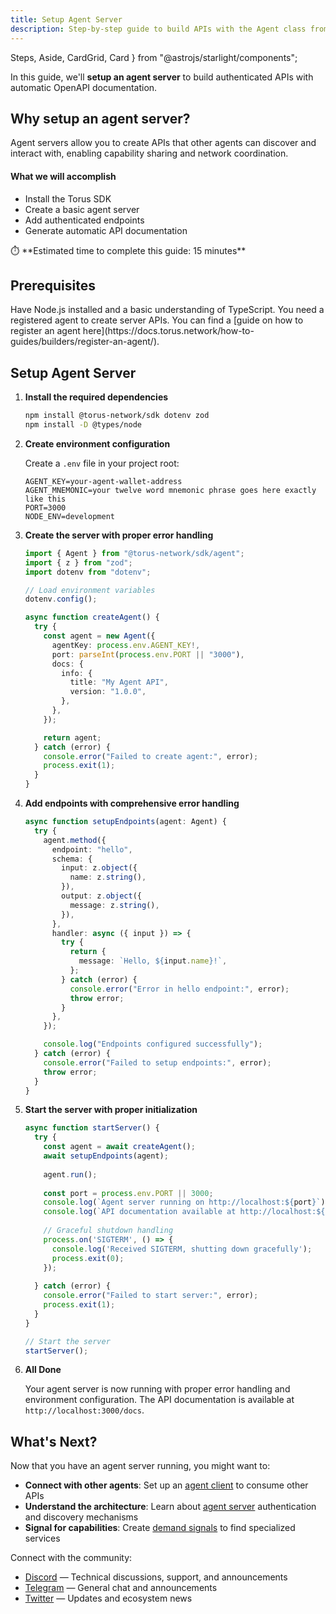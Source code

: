 ```yaml
---
title: Setup Agent Server
description: Step-by-step guide to build APIs with the Agent class from @torus-network/sdk.
---
```


  Steps,
  Aside,
  CardGrid,
  Card
} from "@astrojs/starlight/components";

In this guide, we'll **setup an agent server** to build authenticated APIs with automatic OpenAPI documentation.

## Why setup an agent server?

Agent servers allow you to create APIs that other agents can discover and interact with, enabling capability sharing and network coordination.

#### What we will accomplish

- Install the Torus SDK
- Create a basic agent server
- Add authenticated endpoints
- Generate automatic API documentation

<Aside>
⏱️ **Estimated time to complete this guide: 15 minutes**
</Aside>

## Prerequisites

<CardGrid>
  <Card title="Node.js Environment" icon="seti:config">
    Have Node.js installed and a basic understanding of TypeScript.
  </Card>
  <Card title="Registered Agent" icon="seti:license">
    You need a registered agent to create server APIs.
    You can find a [guide on how to register an agent here](https://docs.torus.network/how-to-guides/builders/register-an-agent/).
  </Card>
</CardGrid>

## Setup Agent Server

<Steps>

1. **Install the required dependencies**

   ```sh
   npm install @torus-network/sdk dotenv zod
   npm install -D @types/node
   ```

2. **Create environment configuration**

   Create a `.env` file in your project root:

   ```env
   AGENT_KEY=your-agent-wallet-address
   AGENT_MNEMONIC=your twelve word mnemonic phrase goes here exactly like this
   PORT=3000
   NODE_ENV=development
   ```

3. **Create the server with proper error handling**

   ```ts
   import { Agent } from "@torus-network/sdk/agent";
   import { z } from "zod";
   import dotenv from "dotenv";

   // Load environment variables
   dotenv.config();

   async function createAgent() {
     try {
       const agent = new Agent({
         agentKey: process.env.AGENT_KEY!,
         port: parseInt(process.env.PORT || "3000"),
         docs: {
           info: {
             title: "My Agent API",
             version: "1.0.0",
           },
         },
       });

       return agent;
     } catch (error) {
       console.error("Failed to create agent:", error);
       process.exit(1);
     }
   }
   ```

4. **Add endpoints with comprehensive error handling**

   ```ts
   async function setupEndpoints(agent: Agent) {
     try {
       agent.method({
         endpoint: "hello",
         schema: {
           input: z.object({
             name: z.string(),
           }),
           output: z.object({
             message: z.string(),
           }),
         },
         handler: async ({ input }) => {
           try {
             return {
               message: `Hello, ${input.name}!`,
             };
           } catch (error) {
             console.error("Error in hello endpoint:", error);
             throw error;
           }
         },
       });

       console.log("Endpoints configured successfully");
     } catch (error) {
       console.error("Failed to setup endpoints:", error);
       throw error;
     }
   }
   ```

5. **Start the server with proper initialization**

   ```ts
   async function startServer() {
     try {
       const agent = await createAgent();
       await setupEndpoints(agent);
       
       agent.run();
       
       const port = process.env.PORT || 3000;
       console.log(`Agent server running on http://localhost:${port}`);
       console.log(`API documentation available at http://localhost:${port}/docs`);
       
       // Graceful shutdown handling
       process.on('SIGTERM', () => {
         console.log('Received SIGTERM, shutting down gracefully');
         process.exit(0);
       });
       
     } catch (error) {
       console.error("Failed to start server:", error);
       process.exit(1);
     }
   }

   // Start the server
   startServer();
   ```

6. **All Done**

   Your agent server is now running with proper error handling and environment configuration. The API documentation is available at `http://localhost:3000/docs`.

</Steps>

## What's Next?

Now that you have an agent server running, you might want to:

- **Connect with other agents**: Set up an [agent client](https://docs.torus.network/how-to-guides/builders/setup-agent-client/) to consume other APIs
- **Understand the architecture**: Learn about [agent server](https://docs.torus.network/explanations/builders/agent-server/) authentication and discovery mechanisms
- **Signal for capabilities**: Create [demand signals](https://docs.torus.network/how-to-guides/builders/create-signal/) to find specialized services

 Connect with the community:
- [Discord](https://discord.gg/torus) — Technical discussions, support, and announcements
- [Telegram](https://t.me/torusnetwork) — General chat and announcements
- [Twitter](https://x.com/torus_network) — Updates and ecosystem news